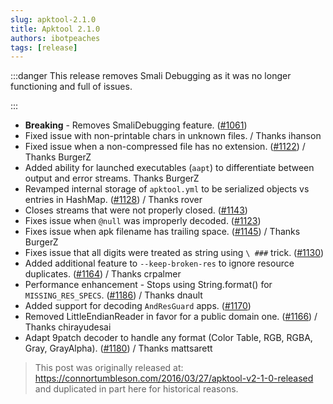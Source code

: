 ```yaml
---
slug: apktool-2.1.0
title: Apktool 2.1.0
authors: ibotpeaches
tags: [release]
---
```


:::danger
This release removes Smali Debugging as it was no longer functioning and full of issues.

:::

- **Breaking** - Removes SmaliDebugging feature. ([#1061](https://github.com/iBotPeaches/Apktool/issues/1061))
- Fixed issue with non-printable chars in unknown files. / Thanks ihanson
- Fixed issue when a non-compressed file has no extension. ([#1122](https://github.com/iBotPeaches/Apktool/issues/1122)) / Thanks BurgerZ
- Added ability for launched executables (`aapt`) to differentiate between output and error streams. Thanks BurgerZ
- Revamped internal storage of `apktool.yml` to be serialized objects vs entries in HashMap. ([#1128](https://github.com/iBotPeaches/Apktool/pull/1128)) / Thanks rover
- Closes streams that were not properly closed. ([#1143](https://github.com/iBotPeaches/Apktool/issues/1143))
- Fixes issue when `@null` was improperly decoded. ([#1123](https://github.com/iBotPeaches/Apktool/issues/1123))
- Fixes issue when apk filename has trailing space. ([#1145](https://github.com/iBotPeaches/Apktool/issues/1145)) / Thanks BurgerZ
- Fixes issue that all digits were treated as string using `\ ###` trick. ([#1130](https://github.com/iBotPeaches/Apktool/issues/1130))
- Added additional feature to `--keep-broken-res` to ignore resource duplicates. ([#1164](https://github.com/iBotPeaches/Apktool/pull/1164)) / Thanks crpalmer
- Performance enhancement - Stops using String.format() for `MISSING_RES_SPECS`. ([#1186](https://github.com/iBotPeaches/Apktool/issues/1186)) / Thanks dnault
- Added support for decoding `AndResGuard` apps. ([#1170](https://github.com/iBotPeaches/Apktool/issues/1170))
- Removed LittleEndianReader in favor for a public domain one. ([#1166](https://github.com/iBotPeaches/Apktool/issues/1166)) / Thanks chirayudesai
- Adapt 9patch decoder to handle any format (Color Table, RGB, RGBA, Gray, GrayAlpha). ([#1180](https://github.com/iBotPeaches/Apktool/issues/1180)) / Thanks mattsarett

> This post was originally released at: https://connortumbleson.com/2016/03/27/apktool-v2-1-0-released and duplicated in part here for historical reasons.
